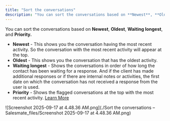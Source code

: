 ```yaml
---
title: "Sort the conversations"
description: "You can sort the conversations based on **Newest**, **Oldest**, **Waiting longest**, and **Priority.**..."
---
```


You can sort the conversations based on **Newest**, **Oldest**, **Waiting longest**, and **Priority.**

*   **Newest** - This shows you the conversation having the most recent activity. So the conversation with the most recent activity will appear at the top.
*   **Oldest** - This shows you the conversation that has the oldest activity.
*   **Waiting longest** - Shows the conversations in order of how long the contact has been waiting for a response. And if the client has made additional responses or if there are internal notes or activities, the first date on which the conversation has not received a response from the user is used.
*   **Priority** - Shows the flagged conversations at the top with the most recent activity. [Learn More](https://support.salesmate.io/hc/en-us/articles/360058891771)

![Screenshot 2025-09-17 at 4.48.36 AM.png](./Sort the conversations – Salesmate_files/Screenshot 2025-09-17 at 4.48.36 AM.png)
